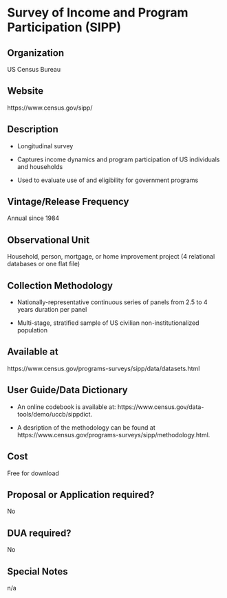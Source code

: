 \mainmatter

<!-- Generated by generateRmd.R; do not edit by hand  -->

# Survey of Income and Program Participation (SIPP)

## Organization
US Census Bureau

## Website
https://www.census.gov/sipp/

## Description
*	Longitudinal survey 
*	Captures income dynamics and program participation of US individuals and households 
*	Used to evaluate use of and eligibility for government programs

## Vintage/Release Frequency
Annual since 1984

## Observational Unit
Household, person, mortgage, or home improvement project (4 relational databases or one flat file)

## Collection Methodology
*	Nationally-representative continuous series of panels from 2.5 to 4 years duration per panel 
*	Multi-stage, stratified sample of US civilian non-institutionalized population

## Available at
https://www.census.gov/programs-surveys/sipp/data/datasets.html

## User Guide/Data Dictionary
* An online codebook is available at: https://www.census.gov/data-tools/demo/uccb/sippdict.
* A desription of the methodology can be found at https://www.census.gov/programs-surveys/sipp/methodology.html.

## Cost
Free for download

## Proposal or Application required?
No

## DUA required?
No

## Special Notes
n/a


